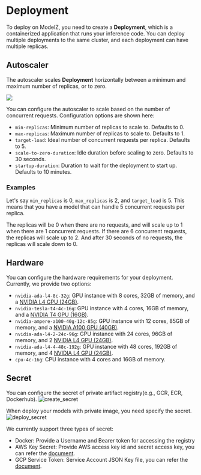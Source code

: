 # Deployment

To deploy on ModelZ, you need to create a **Deployment**, which is a containerized application that runs your inference code. You can deploy multiple deployments to the same cluster, and each deployment can have multiple replicas.

## Autoscaler

The autoscaler scales **Deployment** horizontally between a minimum and maximum number of replicas, or to zero.

![](./images/autoscale.png)

You can configure the autoscaler to scale based on the number of concurrent requests. Configuration options are shown here:

- `min-replicas`: Minimum number of replicas to scale to. Defaults to 0.
- `max-replicas`: Maximum number of replicas to scale to. Defaults to 1.
- `target-load`: Ideal number of concurrent requests per replica. Defaults to 5.
- `scale-to-zero-duration`: Idle duration before scaling to zero. Defaults to 30 seconds.
- `startup-duration`: Duration to wait for the deployment to start up. Defaults to 10 minutes.

### Examples

Let's say `min_replicas` is 0, `max_replicas` is 2, and `target_load` is 5. This means that you have a model that can handle 5 concurrent requests per replica. 

The replicas will be 0 when there are no requests, and will scale up to 1 when there are 1 concurrent requests. If there are 6 concurrent requests, the replicas will scale up to 2. And after 30 seconds of no requests, the replicas will scale down to 0.

## Hardware

You can configure the hardware requirements for your deployment. Currently, we provide two options:

- `nvidia-ada-l4-8c-32g`: GPU instance with 8 cores, 32GB of memory, and a [NVIDIA L4 GPU (24GB)](https://www.nvidia.com/en-us/data-center/l4/).
- `nvidia-tesla-t4-4c-16g`: GPU instance with 4 cores, 16GB of memory, and a [NVIDIA T4 GPU (16GB)](https://www.nvidia.com/en-us/data-center/tesla-t4/).
- `nvidia-ampere-a100-40g-12c-85g`: GPU instance with 12 cores, 85GB of memory, and a [NVIDIA A100 GPU (40GB)](https://www.nvidia.com/en-us/data-center/a100/).
- `nvidia-ada-l4-2-24c-96g`: GPU instance with 24 cores, 96GB of memory, and 2 [NVIDIA L4 GPU (24GB)](https://www.nvidia.com/en-us/data-center/l4/).
- `nvidia-ada-l4-4-48c-192g`: GPU instance with 48 cores, 192GB of memory, and 4 [NVIDIA L4 GPU (24GB)](https://www.nvidia.com/en-us/data-center/l4/).
- `cpu-4c-16g`: CPU instance with 4 cores and 16GB of memory.

## Secret

You can configure the secret of private artifact registry(e.g., GCR, ECR, Dockerhub).
![create_secret](./images/create_secret.jpg)

When deploy your models with private image, you need specify the secret.
![deploy_secret](./images/deploy_secret.jpg)

We currently support three types of secret:
-  Docker: Provide a Username and Bearer token for accessing the registry
- AWS Key Secret: Provide AWS access key id and secret access key, you can refer the [document](https://docs.aws.amazon.com/AmazonECR/latest/userguide/registry_auth.html).
- GCP Service Token: Service Account JSON Key file, you can refer the [document](https://cloud.google.com/iam/docs/keys-create-delete).